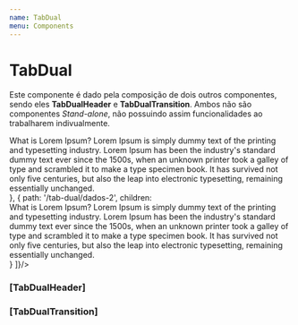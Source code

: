 ```yaml
---
name: TabDual
menu: Components
---
```



# TabDual
Este componente é dado pela composição de dois outros componentes, sendo eles **TabDualHeader** e **TabDualTransition**. Ambos não são componentes *Stand-alone*, não possuindo assim funcionalidades ao trabalharem indivualmente.

<Playground>
    <div style={{height: 300, ...containerWithoutHeight}}>
			<TabDualHeader
				pathOne='/tab-dual/dados-1'
				tabNameOne='Dados 1'
				pathTwo='/tab-dual/dados-2'
				tabNameTwo='Dados 2'
			/>
			<TabDualTransition components={[
				{ path: '/tab-dual/dados-1', children: <div style={component}>
					What is Lorem Ipsum?
					Lorem Ipsum is simply dummy text of the printing and typesetting industry. Lorem Ipsum has been the industry's standard dummy text ever since the 1500s, when an unknown printer took a galley of type and scrambled it to make a type specimen book. It has survived not only five centuries, but also the leap into electronic typesetting, remaining essentially unchanged.
				</div> },
				{ path: '/tab-dual/dados-2', children: <div style={component}>				What is Lorem Ipsum?
					Lorem Ipsum is simply dummy text of the printing and typesetting industry. Lorem Ipsum has been the industry's standard dummy text ever since the 1500s, when an unknown printer took a galley of type and scrambled it to make a type specimen book. It has survived not only five centuries, but also the leap into electronic typesetting, remaining essentially unchanged.
				</div> }
			]}/>
		</div>
</Playground>

### [TabDualHeader]

<Props of={TabDualHeader} />

### [TabDualTransition]

<Props of={TabDualTransition} />